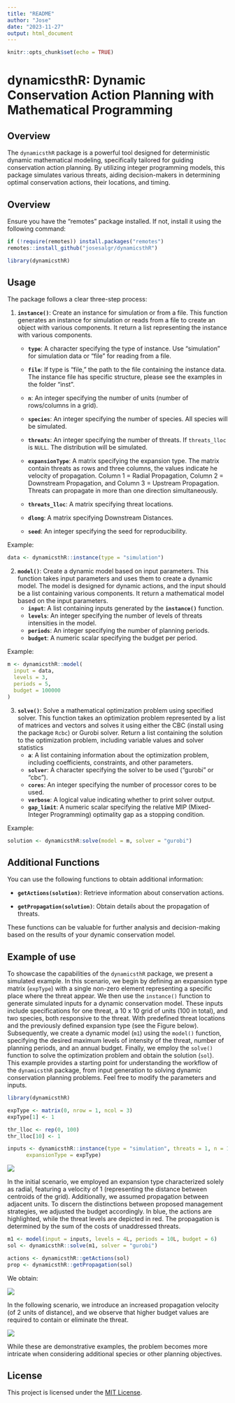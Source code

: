 ```yaml
---
title: "README"
author: "Jose"
date: "2023-11-27"
output: html_document
---
```


```r
knitr::opts_chunk$set(echo = TRUE)
```

# dynamicsthR: Dynamic Conservation Action Planning with Mathematical Programming

## Overview

The `dynamicsthR` package is a powerful tool designed for deterministic dynamic mathematical modeling, specifically tailored for guiding conservation action planning. By utilizing integer programming models, this package simulates various threats, aiding decision-makers in determining optimal conservation actions, their locations, and timing.

## Overview

Ensure you have the "remotes" package installed. If not, install it using the following command:

``` r
if (!require(remotes)) install.packages("remotes")
remotes::install_github("josesalgr/dynamicsthR")

library(dynamicsthR)
```

## Usage

The package follows a clear three-step process:

1)  **`instance()`**: Create an instance for simulation or from a file. This function generates an instance for simulation or reads from a file to create an object with various components. It return a list representing the instance with various components.
    -   **`type`**: A character specifying the type of instance. Use "simulation" for simulation data or "file" for reading from a file.

    -   **`file`**: If type is "file," the path to the file containing the instance data. The instance file has specific structure, please see the examples in the folder "inst".

    -   **`n`**: An integer specifying the number of units (number of rows/columns in a grid).

    -   **`species`**: An integer specifying the number of species. All species will be simulated.

    -   **`threats`**: An integer specifying the number of threats. If `threats_lloc` is `NULL`. The distribution will be simulated.

    -   **`expansionType`**: A matrix specifying the expansion type. The matrix contain threats as rows and three columns, the values indicate he velocity of propagation. Column 1 = Radial Propagation, Column 2 = Downstream Propagation, and Column 3 = Upstream Propagation. Threats can propagate in more than one direction simultaneously.

    -   **`threats_lloc`**: A matrix specifying threat locations.

    -   **`dlong`**: A matrix specifying Downstream Distances.

    -   **`seed`**: An integer specifying the seed for reproducibility.

Example:

```r
data <- dynamicsthR::instance(type = "simulation")
```

2. **`model()`**: Create a dynamic model based on input parameters. This function takes input parameters and uses them to create a dynamic model. The model is designed for dynamic actions, and the input should be a list containing various components. It return a mathematical model based on the input parameters.
    -   **`input`**: A list containing inputs generated by the **`instance()`** function.
    -   **`levels`**: An integer specifying the number of levels of threats intensities in the model.
    -   **`periods`**: An integer specifying the number of planning periods.
    -   **`budget`**: A numeric scalar specifying the budget per period.

Example:

```r
m <- dynamicsthR::model(
  input = data,
  levels = 3,
  periods = 5,
  budget = 100000
)
```

3.  **`solve()`**: Solve a mathematical optimization problem using specified solver. This function takes an optimization problem represented by a list of matrices and vectors and solves it using either the CBC (install using the package `Rcbc`) or Gurobi solver. Return a list containing the solution to the optimization problem, including variable values and solver statistics
    -   **`a`**: A list containing information about the optimization problem, including coefficients, constraints, and other parameters.
    -   **`solver`**: A character specifying the solver to be used ("gurobi" or "cbc").
    -   **`cores`**: An integer specifying the number of processor cores to be used.
    -   **`verbose`**: A logical value indicating whether to print solver output.
    -   **`gap_limit`**: A numeric scalar specifying the relative MIP (Mixed-Integer Programming) optimality gap as a stopping condition.

Example:

```r
solution <- dynamicsthR:solve(model = m, solver = "gurobi")

```

## **Additional Functions**

You can use the following functions to obtain additional information:

-   **`getActions(solution)`**: Retrieve information about conservation actions.

-   **`getPropagation(solution)`**: Obtain details about the propagation of threats.

These functions can be valuable for further analysis and decision-making based on the results of your dynamic conservation model.

## **Example of use**

To showcase the capabilities of the `dynamicsthR` package, we present a simulated example. In this scenario, we begin by defining an expansion type matrix (`expType`) with a single non-zero element representing a specific place where the threat appear. We then use the `instance()` function to generate simulated inputs for a dynamic conservation model. These inputs include specifications for one threat, a 10 x 10 grid of units (100 in total), and two species, both responsive to the threat. With predefined threat locations and the previously defined expansion type (see the Figure below). Subsequently, we create a dynamic model (`m1`) using the `model()` function, specifying the desired maximum levels of intensity of the threat, number of planning periods, and an annual budget. Finally, we employ the `solve()` function to solve the optimization problem and obtain the solution (`sol`). This example provides a starting point for understanding the workflow of the `dynamicsthR` package, from input generation to solving dynamic conservation planning problems. Feel free to modify the parameters and inputs.

```r
library(dynamicsthR)

expType <- matrix(0, nrow = 1, ncol = 3)
expType[1] <- 1

thr_lloc <- rep(0, 100)
thr_lloc[10] <- 1

inputs <- dynamicsthR::instance(type = "simulation", threats = 1, n = 10, species = 2, threats_lloc = thr_lloc,
	  expansionType = expType)

```

![](Merged_document.png)

In the initial scenario, we employed an expansion type characterized solely as radial, featuring a velocity of 1 (representing the distance between centroids of the grid). Additionally, we assumed propagation between adjacent units. To discern the distinctions between proposed management strategies, we adjusted the budget accordingly. In blue, the actions are highlighted, while the threat levels are depicted in red. The propagation is determined by the sum of the costs of unaddressed threats.

```r
m1 <- model(input = inputs, levels = 4L, periods = 10L, budget = 6)
sol <- dynamicsthR::solve(m1, solver = "gurobi")

actions <- dynamicsthR::getActions(sol)
prop <- dynamicsthR::getPropagation(sol)
```
We obtain:

![](v1.gif)


In the following scenario, we introduce an increased propagation velocity (of 2 units of distance), and we observe that higher budget values are required to contain or eliminate the threat.

![](v2.gif)

While these are demonstrative examples, the problem becomes more intricate when considering additional species or other planning objectives.

## **License**

This project is licensed under the [MIT License](https://chat.openai.com/c/LICENSE.md).
